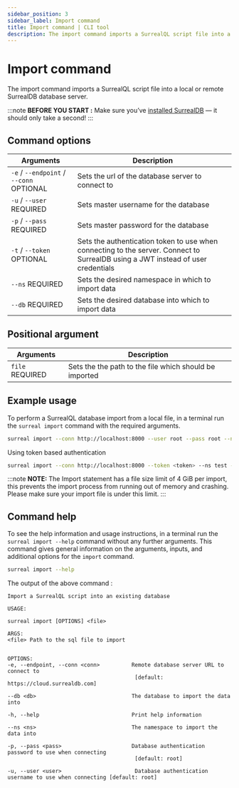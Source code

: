 ```yaml
---
sidebar_position: 3
sidebar_label: Import command
title: Import command | CLI tool
description: The import command imports a SurrealQL script file into a local or remote SurrealDB database server.
---
```


# Import command

The import command imports a SurrealQL script file into a local or remote SurrealDB database server.

:::note
__BEFORE YOU START :__ Make sure you’ve [installed SurrealDB](/docs/surrealdb/2.x/installation) — it should only take a second!
:::

## Command options 

<table>
    <thead>
        <tr>
            <th>Arguments</th>
            <th>Description</th>
        </tr>
    </thead>  
    <tbody>
        <tr>
            <td>
                <code>-e</code> / <code>--endpoint</code> / <code>--conn</code>
                <l className='grey'>OPTIONAL</l>
            </td>
            <td>
                Sets the url of the database server to connect to
            </td>
        </tr>
        <tr>
            <td>
                <code>-u</code> / <code>--user</code>
                <l className='yellow'>REQUIRED</l>
            </td>
            <td>
                Sets master username for the database
            </td>
        </tr>
        <tr>
            <td>
                <code>-p</code> / <code>--pass</code>
                <l className='yellow'>REQUIRED</l>
            </td>
            <td>
                Sets master password for the database
            </td>
        </tr>
        <tr>
            <td>
                <code>-t</code> / <code>--token</code>
                <l className='grey'>OPTIONAL</l>
            </td>
            <td>
                Sets the authentication token to use when connecting to the server. Connect to SurrealDB using a JWT instead of user credentials
            </td>
        </tr>
        <tr>
            <td>
                <code>--ns</code>
                <l className='yellow'>REQUIRED</l>
            </td>
            <td>
                Sets the desired namespace in which to import data
            </td>
        </tr>
        <tr>
            <td>
                <code>--db</code>
                <l className='yellow'>REQUIRED</l>
            </td>
            <td>
                Sets the desired database into which to import data
            </td>
        </tr>
    </tbody>
</table>

## Positional argument

<table>
    <thead>
        <tr>
            <th>Arguments</th>
            <th>Description</th>
        </tr>
    </thead>  
    <tbody>
        <tr>
            <td>
                <code>file</code>
                <l className='yellow'>REQUIRED</l>
            </td>
            <td>
            Sets the the path to the file which should be imported
            </td>
        </tr>
    </tbody>
</table>

## Example usage

To perform a SurrealQL database import from a local file, in a terminal run the `surreal import` command with the required arguments.

```bash
surreal import --conn http://localhost:8000 --user root --pass root --ns test --db test downloads/surreal_deal_v1.surql
```

Using token based authentication

```bash 
surreal import --conn http://localhost:8000 --token <token> --ns test --db test downloads/surreal_deal_v1.surql
```

:::note
__NOTE:__ The Import statement has a file size limit of 4 GiB per import, this prevents the import process from running out of memory and crashing. Please make sure your import file is under this limit.
:::

## Command help

To see the help information and usage instructions, in a terminal run the `surreal import --help` command without any further arguments. This command gives general information on the arguments, inputs, and additional options for the `import` command.

```bash
surreal import --help
```

The output of the above command :


```
Import a SurrealQL script into an existing database

USAGE:

surreal import [OPTIONS] <file>

ARGS:
<file> Path to the sql file to import


OPTIONS:
-e, --endpoint, --conn <conn>          Remote database server URL to connect to
                                        [default: https://cloud.surrealdb.com]

--db <db>                              The database to import the data into

-h, --help                             Print help information

--ns <ns>                              The namespace to import the data into

-p, --pass <pass>                      Database authentication password to use when connecting
                                        [default: root]

-u, --user <user>                       Database authentication username to use when connecting [default: root]
```